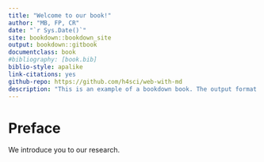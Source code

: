 ```yaml
--- 
title: "Welcome to our book!"
author: "MB, FP, CR"
date: "`r Sys.Date()`"
site: bookdown::bookdown_site
output: bookdown::gitbook
documentclass: book
#bibliography: [book.bib]
biblio-style: apalike
link-citations: yes
github-repo: https://github.com/h4sci/web-with-md
description: "This is an example of a bookdown book. The output format for this example is bookdown::gitbook."
---
```


# Preface {-}

We introduce you to our research.
